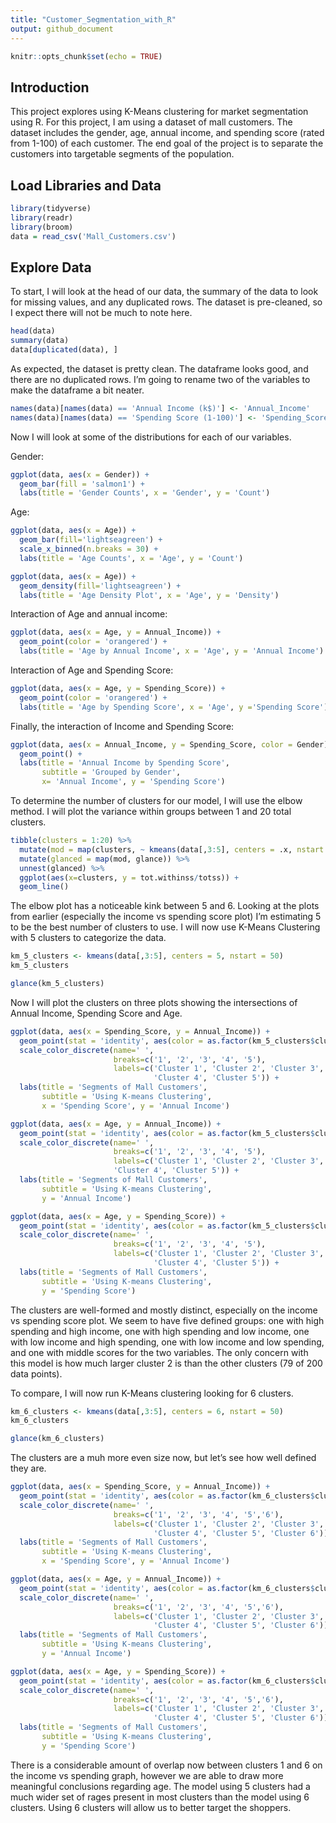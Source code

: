 ```yaml
---
title: "Customer_Segmentation_with_R"
output: github_document
---
```


```r
knitr::opts_chunk$set(echo = TRUE)
```

## Introduction

This project explores using K-Means clustering for market segmentation using R. For this project, I am using a dataset of mall customers. The dataset includes the gender, age, annual income, and spending score (rated from 1-100) of each customer. The end goal of the project is to separate the customers into targetable segments of the population.

## Load Libraries and Data

```r
library(tidyverse)
library(readr)
library(broom)
data = read_csv('Mall_Customers.csv')
```

## Explore Data

To start, I will look at the head of our data, the summary of the data to look for missing values, and any duplicated rows. The dataset is pre-cleaned, so I expect there will not be much to note here.

```r
head(data)
summary(data)
data[duplicated(data), ]
```

As expected, the dataset is pretty clean. The dataframe looks good, and there are no duplicated rows. I'm going to rename two of the variables to make the dataframe a bit neater.

```r
names(data)[names(data) == 'Annual Income (k$)'] <- 'Annual_Income'
names(data)[names(data) == 'Spending Score (1-100)'] <- 'Spending_Score'
```

Now I will look at some of the distributions for each of our variables.

Gender:

```r
ggplot(data, aes(x = Gender)) + 
  geom_bar(fill = 'salmon1') + 
  labs(title = 'Gender Counts', x = 'Gender', y = 'Count')
```
Age:

```r
ggplot(data, aes(x = Age)) +
  geom_bar(fill='lightseagreen') +
  scale_x_binned(n.breaks = 30) +
  labs(title = 'Age Counts', x = 'Age', y = 'Count')
```

```r
ggplot(data, aes(x = Age)) +
  geom_density(fill='lightseagreen') + 
  labs(title = 'Age Density Plot', x = 'Age', y = 'Density')
```
Interaction of Age and annual income:

```r
ggplot(data, aes(x = Age, y = Annual_Income)) +
  geom_point(color = 'orangered') + 
  labs(title = 'Age by Annual Income', x = 'Age', y = 'Annual Income')
```

Interaction of Age and Spending Score:

```r
ggplot(data, aes(x = Age, y = Spending_Score)) +
  geom_point(color = 'orangered') +
  labs(title = 'Age by Spending Score', x = 'Age', y ='Spending Score')
```
Finally, the interaction of Income and Spending Score:

```r
ggplot(data, aes(x = Annual_Income, y = Spending_Score, color = Gender)) +
  geom_point() +
  labs(title = 'Annual Income by Spending Score',
       subtitle = 'Grouped by Gender',
       x= 'Annual Income', y = 'Spending Score')
```
To determine the number of clusters for our model, I will use the elbow method. I will plot the variance within groups between 1 and 20 total clusters.

```r
tibble(clusters = 1:20) %>% 
  mutate(mod = map(clusters, ~ kmeans(data[,3:5], centers = .x, nstart = 50))) %>%
  mutate(glanced = map(mod, glance)) %>%
  unnest(glanced) %>%
  ggplot(aes(x=clusters, y = tot.withinss/totss)) +
  geom_line()
```

The elbow plot has a noticeable kink between 5 and 6. Looking at the plots from earlier (especially the income vs spending score plot) I'm estimating 5 to be the best number of clusters to use. I will now use K-Means Clustering with 5 clusters to categorize the data.

```r
km_5_clusters <- kmeans(data[,3:5], centers = 5, nstart = 50)
km_5_clusters
```

```r
glance(km_5_clusters)
```

Now I will plot the clusters on three plots showing the intersections of Annual Income, Spending Score and Age.

```r
ggplot(data, aes(x = Spending_Score, y = Annual_Income)) + 
  geom_point(stat = 'identity', aes(color = as.factor(km_5_clusters$cluster))) +
  scale_color_discrete(name=' ',
                       breaks=c('1', '2', '3', '4', '5'),
                       labels=c('Cluster 1', 'Cluster 2', 'Cluster 3', 
                                'Cluster 4', 'Cluster 5')) +
  labs(title = 'Segments of Mall Customers', 
       subtitle = 'Using K-means Clustering',
       x = 'Spending Score', y = 'Annual Income')
```

```r
ggplot(data, aes(x = Age, y = Annual_Income)) + 
  geom_point(stat = 'identity', aes(color = as.factor(km_5_clusters$cluster))) +
  scale_color_discrete(name=' ',
                       breaks=c('1', '2', '3', '4', '5'),
                       labels=c('Cluster 1', 'Cluster 2', 'Cluster 3', 
                       'Cluster 4', 'Cluster 5')) +
  labs(title = 'Segments of Mall Customers', 
       subtitle = 'Using K-means Clustering',
       y = 'Annual Income')
```

```r
ggplot(data, aes(x = Age, y = Spending_Score)) + 
  geom_point(stat = 'identity', aes(color = as.factor(km_5_clusters$cluster))) +
  scale_color_discrete(name=' ',
                       breaks=c('1', '2', '3', '4', '5'),
                       labels=c('Cluster 1', 'Cluster 2', 'Cluster 3', 
                                'Cluster 4', 'Cluster 5')) +
  labs(title = 'Segments of Mall Customers', 
       subtitle = 'Using K-means Clustering',
       y = 'Spending Score')
```

The clusters are well-formed and mostly distinct, especially on the income vs spending score plot. We seem to have five defined groups: one with high spending and high income, one with high spending and low income, one with low income and high spending, one with low income and low spending, and one with middle scores for the two variables. The only concern with this model is how much larger cluster 2 is than the other clusters (79 of 200 data points).

To compare, I will now run K-Means clustering looking for 6 clusters.

```r
km_6_clusters <- kmeans(data[,3:5], centers = 6, nstart = 50)
km_6_clusters
```

```r
glance(km_6_clusters)
```

The clusters are a muh more even size now, but let's see how well defined they are.

```r
ggplot(data, aes(x = Spending_Score, y = Annual_Income)) + 
  geom_point(stat = 'identity', aes(color = as.factor(km_6_clusters$cluster))) +
  scale_color_discrete(name=' ',
                       breaks=c('1', '2', '3', '4', '5','6'),
                       labels=c('Cluster 1', 'Cluster 2', 'Cluster 3',
                                'Cluster 4', 'Cluster 5', 'Cluster 6')) +
  labs(title = 'Segments of Mall Customers', 
       subtitle = 'Using K-means Clustering',
       x = 'Spending Score', y = 'Annual Income')
```

```r
ggplot(data, aes(x = Age, y = Annual_Income)) + 
  geom_point(stat = 'identity', aes(color = as.factor(km_6_clusters$cluster))) +
  scale_color_discrete(name=' ',
                       breaks=c('1', '2', '3', '4', '5','6'),
                       labels=c('Cluster 1', 'Cluster 2', 'Cluster 3', 
                                'Cluster 4', 'Cluster 5', 'Cluster 6')) +
  labs(title = 'Segments of Mall Customers', 
       subtitle = 'Using K-means Clustering',
       y = 'Annual Income')
```

```r
ggplot(data, aes(x = Age, y = Spending_Score)) + 
  geom_point(stat = 'identity', aes(color = as.factor(km_6_clusters$cluster))) +
  scale_color_discrete(name=' ',
                       breaks=c('1', '2', '3', '4', '5','6'),
                       labels=c('Cluster 1', 'Cluster 2', 'Cluster 3', 
                                'Cluster 4', 'Cluster 5', 'Cluster 6')) +
  labs(title = 'Segments of Mall Customers', 
       subtitle = 'Using K-means Clustering',
       y = 'Spending Score')
```

There is a considerable amount of overlap now between clusters 1 and 6 on the income vs spending graph, however we are able to draw more meaningful conclusions regarding age. The model using 5 clusters had a much wider set of rages present in most clusters than the model using 6 clusters. Using 6 clusters will allow us to better target the shoppers.